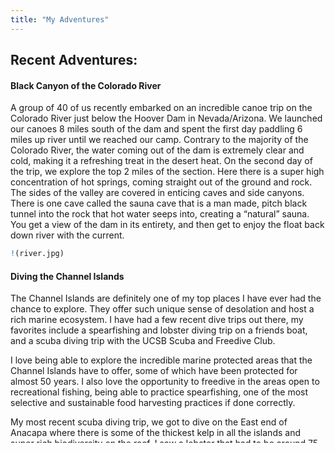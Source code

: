 ```yaml
---
title: "My Adventures"
---
```


## Recent Adventures:

#### Black Canyon of the Colorado River

A group of 40 of us recently embarked on an incredible canoe trip on the Colorado River just below the Hoover Dam in Nevada/Arizona. We launched our canoes 8 miles south of the dam and spent the first day paddling 6 miles up river until we reached our camp. Contrary to the majority of the Colorado River, the water coming out of the dam is extremely clear and cold, making it a refreshing treat in the desert heat. On the second day of the trip, we explore the top 2 miles of the section. Here there is a super high concentration of hot springs, coming straight out of the ground and rock. The sides of the valley are covered in enticing caves and side canyons. There is one cave called the sauna cave that is a man made, pitch black tunnel into the rock that hot water seeps into, creating a "natural" sauna. You get a view of the dam in its entirety, and then get to enjoy the float back down river with the current.

```r
!(river.jpg)
```

#### Diving the Channel Islands

The Channel Islands are definitely one of my top places I have ever had the chance to explore. They offer such unique sense of desolation and host a rich marine ecosystem. I have had a few recent dive trips out there, my favorites include a spearfishing and lobster diving trip on a friends boat, and a scuba diving trip with the UCSB Scuba and Freedive Club.

I love being able to explore the incredible marine protected areas that the Channel Islands have to offer, some of which have been protected for almost 50 years. I also love the opportunity to freedive in the areas open to recreational fishing, being able to practice spearfishing, one of the most selective and sustainable food harvesting practices if done correctly.

My most recent scuba diving trip, we got to dive on the East end of Anacapa where there is some of the thickest kelp in all the islands and super rich biodiversity on the reef. I saw a lobster that had to be around 75 years old and weigh 25 pounds. I also got to play hide and go seek with a curious sea lion.

Freediving on Santa Cruz island, I was able to catch my personal best lobster, get some delicious scallops, and bring home a Sheepshead that I turned into a ton of ceviche to share with my friends!

## Big Adventures:

#### Nepal

I had the incredible opportunity to study abroad in Nepal on a field study program with Wildlands Studies. As a class of 18 students, 2 TAs, our profesor, and a Nepali guide team, we trekked for 32 days through the Himalaya. we began in the green, wet, foothills, and trekked up deep river gorges, visiting Buddhist monasteries, mountain villages, and reached a peak elevation of 17,000'.

During an acclimatazation hike near the Chinese border, some of my peers and I were so lucky to observe the ever elusive Snow Leopard. I feel extremely blessed and lucky to have had this opportunity at all as the Snow Leppard is one of the least studied large cats due to their elusiveness and scattered habitats. Nonetheless, this day is without a doubt one of the best days of my life and I will never forget what it felt like to be in the presence of such an animal.

We also were able to explore the southern border of the country where wild rhinos, crocodiles and tigers roam the forests and river.

This entire experience was by far the most personally impactful thing I have ever done and I feel extremely grateful that I was able to use this towards the completion of my degree.

#### Indonesia/Thailand

After I left Nepal, I had over a month before I had to be back in California for school so I took that opportunity to explore parts of Southeast Asia. I backpacked around Thailand, some with friends and some alone, scuba diving and exploring the islands in the south, and trekking to remote villages and caves in the north.

I then met Katie, my girlfriend, in Indonesia. We traveled through parts of Bali, getting some of the best surf of my life, Nusa Penida, where we got to experience a more genuine welcoming community, Lombok where we visited the base of Mount Rinjani, and the surfing town of Kuta, and finally relaxed on the tiny island of Gili Air.
